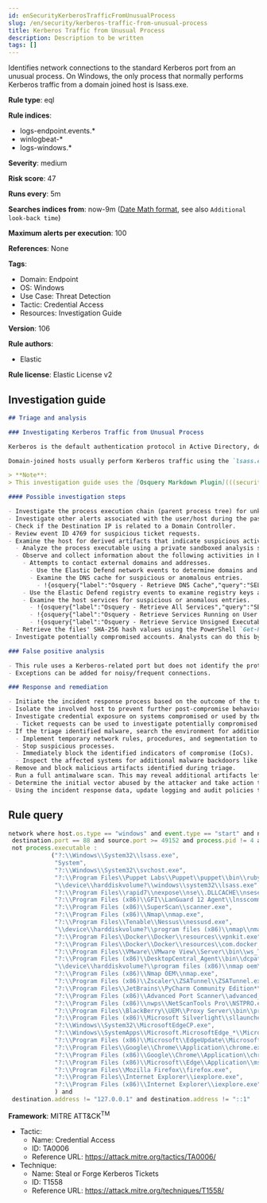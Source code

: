 ```yaml
---
id: enSecurityKerberosTrafficFromUnusualProcess
slug: /en/security/kerberos-traffic-from-unusual-process
title: Kerberos Traffic from Unusual Process
description: Description to be written
tags: []
---
```


<div id="kerberos-traffic-from-unusual-process"></div>

Identifies network connections to the standard Kerberos port from an unusual process. On Windows, the only process that normally performs Kerberos traffic from a domain joined host is lsass.exe.

**Rule type**: eql

**Rule indices**:

* logs-endpoint.events.*
* winlogbeat-*
* logs-windows.*

**Severity**: medium

**Risk score**: 47

**Runs every**: 5m

**Searches indices from**: now-9m ([Date Math format](((ref))/common-options.html#date-math), see also <DocLink id="enSecurityRulesUiCreate" section="set-the-rules-schedule">`Additional look-back time`</DocLink>)

**Maximum alerts per execution**: 100

**References**: None

**Tags**:

* Domain: Endpoint
* OS: Windows
* Use Case: Threat Detection
* Tactic: Credential Access
* Resources: Investigation Guide

**Version**: 106

**Rule authors**:

* Elastic

**Rule license**: Elastic License v2

## Investigation guide

```markdown
## Triage and analysis

### Investigating Kerberos Traffic from Unusual Process

Kerberos is the default authentication protocol in Active Directory, designed to provide strong authentication for client/server applications by using secret-key cryptography.

Domain-joined hosts usually perform Kerberos traffic using the `lsass.exe` process. This rule detects the occurrence of traffic on the Kerberos port (88) by processes other than `lsass.exe` to detect the unusual request and usage of Kerberos tickets.

> **Note**:
> This investigation guide uses the [Osquery Markdown Plugin](((security-guide))/invest-guide-run-osquery.html) introduced in Elastic Stack version 8.5.0. Older Elastic Stack versions will display unrendered Markdown in this guide.

#### Possible investigation steps

- Investigate the process execution chain (parent process tree) for unknown processes. Examine their executable files for prevalence, whether they are located in expected locations, and if they are signed with valid digital signatures.
- Investigate other alerts associated with the user/host during the past 48 hours.
- Check if the Destination IP is related to a Domain Controller.
- Review event ID 4769 for suspicious ticket requests.
- Examine the host for derived artifacts that indicate suspicious activities:
  - Analyze the process executable using a private sandboxed analysis system.
  - Observe and collect information about the following activities in both the sandbox and the alert subject host:
    - Attempts to contact external domains and addresses.
      - Use the Elastic Defend network events to determine domains and addresses contacted by the subject process by filtering by the process' `process.entity_id`.
      - Examine the DNS cache for suspicious or anomalous entries.
        - !{osquery{"label":"Osquery - Retrieve DNS Cache","query":"SELECT * FROM dns_cache"}}
    - Use the Elastic Defend registry events to examine registry keys accessed, modified, or created by the related processes in the process tree.
    - Examine the host services for suspicious or anomalous entries.
      - !{osquery{"label":"Osquery - Retrieve All Services","query":"SELECT description, display_name, name, path, pid, service_type, start_type, status, user_account FROM services"}}
      - !{osquery{"label":"Osquery - Retrieve Services Running on User Accounts","query":"SELECT description, display_name, name, path, pid, service_type, start_type, status, user_account FROM services WHERE\nNOT (user_account LIKE '%LocalSystem' OR user_account LIKE '%LocalService' OR user_account LIKE '%NetworkService' OR\nuser_account == null)\n"}}
      - !{osquery{"label":"Osquery - Retrieve Service Unsigned Executables with Virustotal Link","query":"SELECT concat('https://www.virustotal.com/gui/file/', sha1) AS VtLink, name, description, start_type, status, pid,\nservices.path FROM services JOIN authenticode ON services.path = authenticode.path OR services.module_path =\nauthenticode.path JOIN hash ON services.path = hash.path WHERE authenticode.result != 'trusted'\n"}}
  - Retrieve the files' SHA-256 hash values using the PowerShell `Get-FileHash` cmdlet and search for the existence and reputation of the hashes in resources like VirusTotal, Hybrid-Analysis, CISCO Talos, Any.run, etc.
- Investigate potentially compromised accounts. Analysts can do this by searching for login events (for example, 4624) to the target host after the registry modification.

### False positive analysis

- This rule uses a Kerberos-related port but does not identify the protocol used on that port. HTTP traffic on a non-standard port or destination IP address unrelated to Domain controllers can create false positives.
- Exceptions can be added for noisy/frequent connections.

### Response and remediation

- Initiate the incident response process based on the outcome of the triage.
- Isolate the involved host to prevent further post-compromise behavior.
- Investigate credential exposure on systems compromised or used by the attacker to ensure all compromised accounts are identified. Reset passwords for these accounts and other potentially compromised credentials, such as email, business systems, and web services.
  - Ticket requests can be used to investigate potentially compromised accounts.
- If the triage identified malware, search the environment for additional compromised hosts.
  - Implement temporary network rules, procedures, and segmentation to contain the malware.
  - Stop suspicious processes.
  - Immediately block the identified indicators of compromise (IoCs).
  - Inspect the affected systems for additional malware backdoors like reverse shells, reverse proxies, or droppers that attackers could use to reinfect the system.
- Remove and block malicious artifacts identified during triage.
- Run a full antimalware scan. This may reveal additional artifacts left in the system, persistence mechanisms, and malware components.
- Determine the initial vector abused by the attacker and take action to prevent reinfection through the same vector.
- Using the incident response data, update logging and audit policies to improve the mean time to detect (MTTD) and the mean time to respond (MTTR).
```

## Rule query

```js
network where host.os.type == "windows" and event.type == "start" and network.direction : ("outgoing", "egress") and
 destination.port == 88 and source.port >= 49152 and process.pid != 4 and
 not process.executable :
            ("?:\\Windows\\System32\\lsass.exe",
             "System",
             "?:\\Windows\\System32\\svchost.exe",
             "?:\\Program Files\\Puppet Labs\\Puppet\\puppet\\bin\\ruby.exe",
             "\\device\\harddiskvolume?\\windows\\system32\\lsass.exe",
             "?:\\Program Files\\rapid7\\nexpose\\nse\\.DLLCACHE\\nseserv.exe",
             "?:\\Program Files (x86)\\GFI\\LanGuard 12 Agent\\lnsscomm.exe",
             "?:\\Program Files (x86)\\SuperScan\\scanner.exe",
             "?:\\Program Files (x86)\\Nmap\\nmap.exe",
             "?:\\Program Files\\Tenable\\Nessus\\nessusd.exe",
             "\\device\\harddiskvolume?\\program files (x86)\\nmap\\nmap.exe",
             "?:\\Program Files\\Docker\\Docker\\resources\\vpnkit.exe",
             "?:\\Program Files\\Docker\\Docker\\resources\\com.docker.vpnkit.exe",
             "?:\\Program Files\\VMware\\VMware View\\Server\\bin\\ws_TomcatService.exe",
             "?:\\Program Files (x86)\\DesktopCentral_Agent\\bin\\dcpatchscan.exe",
             "\\device\\harddiskvolume?\\program files (x86)\\nmap oem\\nmap.exe",
             "?:\\Program Files (x86)\\Nmap OEM\\nmap.exe",
             "?:\\Program Files (x86)\\Zscaler\\ZSATunnel\\ZSATunnel.exe",
             "?:\\Program Files\\JetBrains\\PyCharm Community Edition*\\bin\\pycharm64.exe",
             "?:\\Program Files (x86)\\Advanced Port Scanner\\advanced_port_scanner.exe",
             "?:\\Program Files (x86)\\nwps\\NetScanTools Pro\\NSTPRO.exe",
             "?:\\Program Files\\BlackBerry\\UEM\\Proxy Server\\bin\\prunsrv.exe",
             "?:\\Program Files (x86)\\Microsoft Silverlight\\sllauncher.exe",
             "?:\\Windows\\System32\\MicrosoftEdgeCP.exe",
             "?:\\Windows\\SystemApps\\Microsoft.MicrosoftEdge_*\\MicrosoftEdge.exe",
             "?:\\Program Files (x86)\\Microsoft\\EdgeUpdate\\MicrosoftEdgeUpdate.exe",
             "?:\\Program Files\\Google\\Chrome\\Application\\chrome.exe",
             "?:\\Program Files (x86)\\Google\\Chrome\\Application\\chrome.exe",
             "?:\\Program Files (x86)\\Microsoft\\Edge\\Application\\msedge.exe",
             "?:\\Program Files\\Mozilla Firefox\\firefox.exe",
             "?:\\Program Files\\Internet Explorer\\iexplore.exe",
             "?:\\Program Files (x86)\\Internet Explorer\\iexplore.exe"
             ) and
 destination.address != "127.0.0.1" and destination.address != "::1"

```

**Framework**: MITRE ATT&CK<sup>TM</sup>

* Tactic:
    * Name: Credential Access
    * ID: TA0006
    * Reference URL: https://attack.mitre.org/tactics/TA0006/
* Technique:
    * Name: Steal or Forge Kerberos Tickets
    * ID: T1558
    * Reference URL: https://attack.mitre.org/techniques/T1558/

